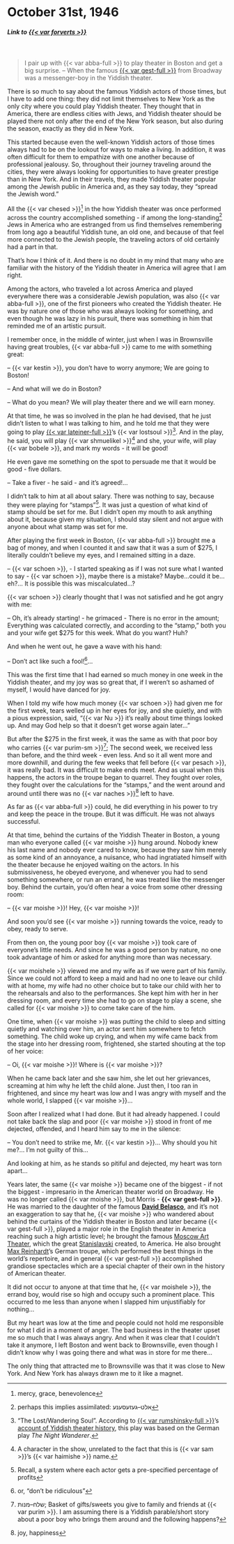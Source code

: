 # October 31st, 1946

##### _Link to [{{< var forverts >}}](https://www.nli.org.il/en/newspapers/frw/1946/10/31/01/)_ {.unnumbered}

<br>

> I pair up with {{< var abba-full >}} to play theater in Boston and get a big surprise. -- When the famous [{{< var gest-full >}}](https://en.wikipedia.org/wiki/Morris_Gest) from Broadway was a messenger-boy in the Yiddish theater.

There is so much to say about the famous Yiddish actors of those times, but I have to add one thing: they did not limit themselves to New York as the only city where you could play Yiddish theater. They thought that in America, there are endless cities with Jews, and Yiddish theater should be played there not only after the end of the New York season, but also during the season, exactly as they did in New York.

This started because even the well-known Yiddish actors of those times always had to be on the lookout for ways to make a living. In addition, it was often difficult for them to empathize with one another because of professional jealousy. So, throughout their journey traveling around the cities, they were always looking for opportunities to have greater prestige than in New York. And in their travels, they made Yiddish theater popular among the Jewish public in America and, as they say today, they "spread the Jewish word."

All the {{< var chesed >}}^[mercy, grace, benevolence] in the how Yiddish theater was once performed across the country accomplished something - if among the long-standing^[perhaps this implies assimilated: אלט–געזעסענע] Jews in America who are estranged from us find themselves remembering from long ago a beautiful Yiddish tune, an old one, and because of that feel more connected to the Jewish people, the traveling actors of old certainly had a part in that.

That's how I think of it. And there is no doubt in my mind that many who are familiar with the history of the Yiddish theater in America will agree that I am right.

Among the actors, who traveled a lot across America and played everywhere there was a considerable Jewish population, was also {{< var abba-full >}}, one of the first pioneers who created the Yiddish theater. He was by nature one of those who was always looking for something, and even though he was lazy in his pursuit, there was something in him that reminded me of an artistic pursuit.

I remember once, in the middle of winter, just when I was in Brownsville having great troubles, {{< var abba-full >}} came to me with something great:

-- {{< var kestin >}}, you don't have to worry anymore; We are going to Boston!

-- And what will we do in Boston?

-- What do you mean? We will play theater there and we will earn money.

At that time, he was so involved in the plan he had devised, that he just didn't listen to what I was talking to him, and he told me that they were going to play [{{< var lateiner-full >}}](https://en.wikipedia.org/wiki/Joseph_Lateiner)'s {{< var lostsoul >}}^["The Lost/Wandering Soul". According to [{{< var rumshinsky-full >}}](https://en.wikipedia.org/wiki/Joseph_Rumshinsky)'s [account of Yiddish theater history](https://www.moyt.org/exhibitions/rumshinsky/series/1952.12.08.htm), this play was based on the German play _The Night Wanderer_.]. And in the play, he said, you will play {{< var shmuelikel >}}^[A character in the show, unrelated to the fact that this is {{< var sam >}}'s {{< var haimishe >}} name.] and she, your wife, will play {{< var bobele >}}, and mark my words - it will be good!

He even gave me something on the spot to persuade me that it would be good - five dollars.

-- Take a fiver - he said - and it's agreed!...

I didn't talk to him at all about salary. There was nothing to say, because they were playing for "stamps"^[Recall, a system where each actor gets a pre-specified percentage of profits]. It was just a question of what kind of stamp should be set for me. But I didn't open my mouth to ask anything about it, because given my situation, I should stay silent and not argue with anyone about what stamp was set for me.

After playing the first week in Boston, {{< var abba-full >}} brought me a bag of money, and when I counted it and saw that it was a sum of $275, I literally couldn't believe my eyes, and I remained sitting in a daze.

-- {{< var schoen >}}, - I started speaking as if I was not sure what I wanted to say - {{< var schoen >}}, maybe there is a mistake? Maybe...could it be... eh?... It is possible this was miscalculated...?

{{< var schoen >}} clearly thought that I was not satisfied and he got angry with me:

-- Oh, it's already starting! - he grimaced - There is no error in the amount; Everything was calculated correctly, and according to the "stamp," both you and your wife get $275 for this week. What do you want? Huh?

And when he went out, he gave a wave with his hand:

-- Don't act like such a fool!^[or, "don't be ridiculous"]...

This was the first time that I had earned so much money in one week in the Yiddish theater, and my joy was so great that, if I weren't so ashamed of myself, I would have danced for joy.

When I told my wife how much money {{< var schoen >}} had given me for the first week, tears welled up in her eyes for joy, and she quietly, and with a pious expression, said, "{{< var Nu >}} it's really about time things looked up. And may God help so that it doesn't get worse again later..."

But after the $275 in the first week, it was the same as with that poor boy who carries {{< var purim-sm >}}^[שלח–מנות; Basket of gifts/sweets you give to family and friends at {{< var purim >}}. I am assuming there is a Yiddish parable/short story about a poor boy who brings them around and the following happens?]; The second week, we received less than before, and the third week - even less. And so it all went more and more downhill, and during the few weeks that fell before {{< var pesach >}}, it was really bad. It was difficult to make ends meet. And as usual when this happens, the actors in the troupe began to quarrel. They fought over roles, they fought over the calculations for the "stamps," and the went around and around until there was no {{< var naches >}}^[joy, happiness] left to have.

As far as {{< var abba-full >}} could, he did everything in his power to try and keep the peace in the troupe. But it was difficult. He was not always successful.

At that time, behind the curtains of the Yiddish Theater in Boston, a young man who everyone called {{< var moishe >}} hung around. Nobody knew his last name and nobody ever cared to know, because they saw him merely as some kind of an annoyance, a nuisance, who had ingratiated himself with the theater because he enjoyed waiting on the actors. In his submissiveness, he obeyed everyone, and whenever you had to send something somewhere, or run an errand, he was treated like the messenger boy. Behind the curtain, you'd often hear a voice from some other dressing room:

-- {{< var moishe >}}! Hey, {{< var moishe >}}!

And soon you'd see {{< var moishe >}} running towards the voice, ready to obey, ready to serve.

From then on, the young poor boy {{< var moishe >}} took care of everyone's little needs. And since he was a good person by nature, no one took advantage of him or asked for anything more than was necessary.

{{< var moishele >}} viewed me and my wife as if we were part of his family. Since we could not afford to keep a maid and had no one to leave our child with at home, my wife had no other choice but to take our child with her to the rehearsals and also to the performances. She kept him with her in her dressing room, and every time she had to go on stage to play a scene, she called for {{< var moishe >}} to come take care of the him.

One time, when {{< var moishe >}} was putting the child to sleep and sitting quietly and watching over him, an actor sent him somewhere to fetch something. The child woke up crying, and when my wife came back from the stage into her dressing room, frightened, she started shouting at the top of her voice:

-- Oi, {{< var moishe >}}! Where is {{< var moishe >}}?


When he came back later and she saw him, she let out her grievances, screaming at him why he left the child alone. Just then, I too ran in frightened, and since my heart was low and I was angry with myself and the whole world, I slapped {{< var moishe >}}...

Soon after I realized what I had done. But it had already happened. I could not take back the slap and poor {{< var moishe >}} stood in front of me dejected, offended, and I heard him say to me in the silence:

-- You don't need to strike me, Mr. {{< var kestin >}}... Why should you hit me?... I'm not guilty of this...

And looking at him, as he stands so pitiful and dejected, my heart was torn apart...

Years later, the same {{< var moishe >}} became one of the biggest - if not the biggest - impresario in the American theater world on Broadway. He was no longer called {{< var moishe >}}, but Morris - **{{< var gest-full >}}**. He was married to the daughter of the famous [**David Belasco**](https://en.wikipedia.org/wiki/David_Belasco), and it's not an exaggeration to say that he, {{< var moishe >}} who wandered about behind the curtains of the Yiddish theater in Boston and later became {{< var gest-full >}}, played a major role in the English theater in America reaching such a high artistic level; he brought the famous [Moscow Art Theater](https://en.wikipedia.org/wiki/Moscow_Art_Theatre), which the great [Stanislavski](https://en.wikipedia.org/wiki/Konstantin_Stanislavski) created, to America. He also brought [Max Reinhardt](https://en.wikipedia.org/wiki/Max_Reinhardt)'s German troupe, which performed the best things in the world's repertoire, and in general {{< var gest-full >}} accomplished grandiose spectacles which are a special chapter of their own in the history of American theater.

It did not occur to anyone at that time that he, {{< var moishele >}}, the errand boy, would rise so high and occupy such a prominent place. This occurred to me less than anyone when I slapped him unjustifiably for nothing...

But my heart was low at the time and people could not hold me responsible for what I did in a moment of anger. The bad business in the theater upset me so much that I was always angry. And when it was clear that I couldn't take it anymore, I left Boston and went back to Brownsville, even though I didn't know why I was going there and what was in store for me there...

The only thing that attracted me to Brownsville was that it was close to New York. And New York has always drawn me to it like a magnet.
